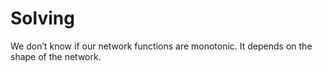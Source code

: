 # Solving

We don't know if our network functions are monotonic. It depends on the shape of the network.